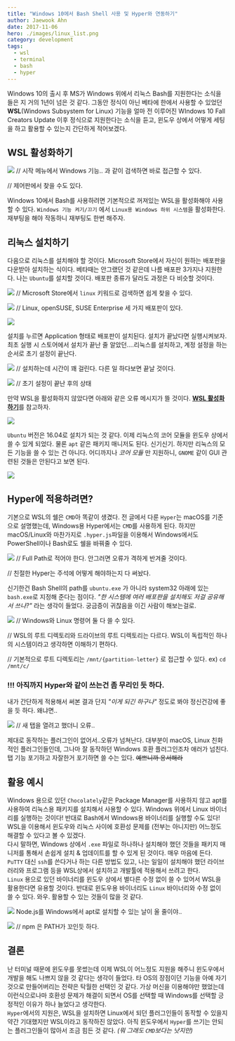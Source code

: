 ```yaml
---
title: "Windows 10에서 Bash Shell 사용 및 Hyper와 연동하기"
author: Jaewook Ahn
date: 2017-11-06
hero: ./images/linux_list.png
category: development
tags:
  - wsl
  - terminal
  - bash
  - hyper
---
```


Windows 10의 출시 후 MS가 Windows 위에서 리눅스 Bash를 지원한다는 소식을 들은 지 거의 1년이 넘은 것 같다. 그동안 정식이 아닌 베타에 한에서 사용할 수 있었던 **WSL**(Windows Subsystem for Linux) 기능을 얼마 전 이루어진 WIndows 10 Fall Creators Update 이후 정식으로 지원한다는 소식을 듣고, 윈도우 상에서 어떻게 세팅을 하고 활용할 수 있는지 간단하게 적어보겠다.
  
## WSL 활성화하기

![](./images/enable_wsl.png)
// 시작 메뉴에서 Windows 기능.. 과 같이 검색하면 바로 접근할 수 있다.
  
// 제어판에서 찾을 수도 있다.

Windows 10에서 Bash를 사용하려면 기본적으로 꺼져있는 WSL을 활성화해야 사용할 수 있다. `Windows 기능 켜기/끄기` 에서 `Linux용 Windows 하위 시스템`을 활성화한다. 재부팅을 해야 작동하니 재부팅도 한번 해주자.

## 리눅스 설치하기

다음으로 리눅스를 설치해야 할 것이다. Microsoft Store에서 자신이 원하는 배포판을 다운받아 설치하는 식이다. 베타때는 안그랬던 것 같은데 나름 배포판 3가지나 지원한다. 나는 `Ubuntu`를 설치할 것이다. 배포판 종류가 달라도 과정은 다 비슷할 것이다.

![](./images/search_linux.png)
// Microsoft Store에서 `linux` 키워드로 검색하면 쉽게 찾을 수 있다.

![](./images/linux_list.png)
// Linux, openSUSE, SUSE Enterprise 세 가지 배포판이 있다.

![](./images/install_ubuntu.png)

설치를 누르면 Application 형태로 배포판이 설치된다. 설치가 끝났다면 실행시켜보자. 최초 실행 시 스토어에서 설치가 끝난 줄 알았던....리눅스를 설치하고, 계정 설정을 하는 순서로 초기 설정이 끝난다.

![](./images/init_ubuntu.png)
// 설치하는데 시간이 꽤 걸린다. 다른 일 하다보면 끝날 것이다.

![](./images/finish_init.png)
// 초기 설정이 끝난 후의 상태

만약 WSL을 활성화하지 않았다면 아래와 같은 오류 메시지가 뜰 것이다. [**WSL 활성화하기**](#wsl-활성화하기)를 참고하자.

![](./images/wsl_init.png)

`Ubuntu` 버전은 16.04로 설치가 되는 것 같다. 이제 리눅스의 코어 모듈을 윈도우 상에서 쓸 수 있게 되었다. 물론 `apt` 같은 패키지 매니저도 된다. 신기신기. 하지만 리눅스의 모든 기능을 쓸 수 있는 건 아니다. 어디까지나 _코어 모듈_ 만 지원하니, `GNOME` 같이 GUI 관련된 것들은 안된다고 보면 된다.

![](./images/apt_update.png)

## Hyper에 적용하려면?

기본으로 WSL의 쉘은 `CMD`아 똑같이 생겼다. 
전 글에서 다룬 `Hyper`는 macOS를 기준으로 설명했는데, Windows용 Hyper에서는 `CMD`를 사용하게 된다. 하지만 macOS/Linux와 마찬가지로 `.hyper.js`파일을 이용해서 Windows에서도 PowerShell이나 Bash로도 쉘을 바꿔줄 수 있다.
  
![](./images/hyper_config.png)
// Full Path로 적어야 한다. 안그러면 오류가 격하게 반겨줄 것이다.
  
// 친절한 Hyper는 주석에 어떻게 해야하는지 다 써놨다.

신기한건 Bash Shell의 path를 `ubuntu.exe` 가 아니라 system32 아래에 있는 `bash.exe`로 지정해 준다는 점이다. _"한 시스템에 여러 배포판을 설치해도 저걸 공유해서 쓰나?"_ 라는 생각이 들었다. 궁금증이 귀찮음을 이긴 사람이 해보는걸로.

![](./images/hyper_example.png)
// Windows와 Linux 명령어 둘 다 쓸 수 있다.
  
// WSL의 루트 디렉토리와 드라이브의 루트 디렉토리는 다르다. WSL이 독립적인 하나의 시스템이라고 생각하면 이해하기 편하다.
  
// 기본적으로 루트 디렉토리는 `/mnt/{partition-letter}` 로 접근할 수 있다. ex) `cd /mnt/c/`

### !!! 아직까지 Hyper와 같이 쓰는건 좀 무리인 듯 하다.
내가 간단하게 적용해서 써본 결과 단지 _"이게 되긴 하구나"_ 정도로 봐야 정신건강에 좋을 듯 하다. 왜냐면..

![](./images/error_hyper.png)
// 새 탭을 열려고 했더니 오류..

제대로 동작하는 플러그인이 없어서..오류가 넘쳐난다. 대부분이 macOS, Linux 친화적인 플러그인들인데, 그나마 잘 동작하던 Windows 호환 플러그인조차 애러가 넘친다.  
탭 기능 포기하고 자잘한거 포기하면 쓸 수는 있다. ~~예쁘니까 용서해라~~

## 활용 예시

Windows 용으로 있던 `Chocolately`같은 Package Manager를 사용하지 않고 apt를 사용하여 리눅스용 패키지를 설치해서 사용할 수 있다. Windows 위에서 Linux 바이너리를 실행하는 것이다! 반대로 Bash에서 Windows용 바이너리를 실행할 수도 있다! WSL을 이용해서 윈도우와 리눅스 사이에 호환성 문제를 (전부는 아니지만) 어느정도 해결할 수 있다고 볼 수 있겠다.  
다시 말하면, Windows 상에서 `.exe` 파일로 하나하나 설치해야 했던 것들을 패키지 매니저를 통해서 손쉽게 설치 & 업데이트를 할 수 있게 된 것이다. 매우 마음에 든다. `PuTTY` 대신 `ssh`를 쓴다거나 하는 다른 방법도 있고, 나는 일일이 설치해야 했던 라이브러리와 프로그램 등을 WSL상에서 설치하고 개발툴에 적용해서 쓰려고 한다.  
`Linux` 용으로 있던 바이너리를 윈도우 상에서 별다른 수정 없이 쓸 수 있어서 WSL을 활용한다면 유용할 것이다. 반대로 윈도우용 바이너리도 `Linux` 바이너리와 수정 없이 쓸 수 있다. 와우. 활용할 수 있는 것들이 많을 것 같다.

![](./images/install_npm.png)
Node.js를 Windows에서 apt로 설치할 수 있는 날이 올 줄이야..

![](./images/finish_node.png)
// npm 은 PATH가 꼬인듯 하다.

## 결론

난 터미널 때문에 윈도우를 못썼는데 이제 WSL이 어느정도 지원을 해주니 윈도우에서 개발을 해도 나쁘지 않을 것 같다는 생각이 들었다. 타 OS의 장점이던 기능을 아예 자기 것으로 만들어버리는 전략은 탁월한 선택인 것 같다. 가상 머신을 이용해야만 했었는데 이런식으로나마 호환성 문제가 해결이 되면서 OS를 선택할 때 Windows를 선택할 긍정적인 이유가 하나 늘었다고 생각한다.  
`Hyper`에서의 지원은, WSL을 설치하면 Linux에서 되던 플러그인들이 동작할 수 있을지 약간 기대했지만 WSL이라고 동작하진 않았다. 아직 윈도우에서 `Hyper`를 쓰기는 안되는 플러그인들이 많아서 조금 힘든 것 같다. _(뭐 그래도 `CMD`보다는 낫지만)_